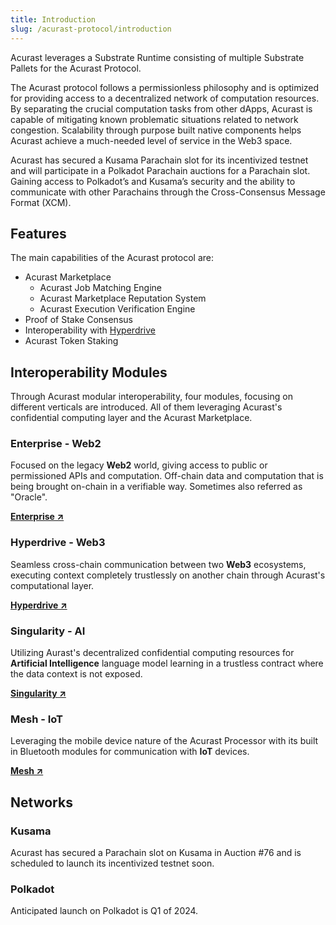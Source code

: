 ```yaml
---
title: Introduction
slug: /acurast-protocol/introduction
---
```


Acurast leverages a Substrate Runtime consisting of multiple Substrate Pallets for the Acurast Protocol.

The Acurast protocol follows a permissionless philosophy and is optimized for providing access to a decentralized network of computation resources. By separating the crucial computation tasks from other dApps, Acurast is capable of mitigating known problematic situations related to network congestion. Scalability through purpose built native components helps Acurast achieve a much-needed level of service in the Web3 space.

Acurast has secured a Kusama Parachain slot for its incentivized testnet and will participate in a Polkadot Parachain auctions for a Parachain slot. Gaining access to Polkadot’s and Kusama’s security and the ability to communicate with other Parachains through the Cross-Consensus Message Format (XCM).

## Features

The main capabilities of the Acurast protocol are:

- Acurast Marketplace
  - Acurast Job Matching Engine
  - Acurast Marketplace Reputation System
  - Acurast Execution Verification Engine
- Proof of Stake Consensus
- Interoperability with [Hyperdrive](/acurast-protocol/interoperability/hyperdrive)
- Acurast Token Staking

## Interoperability Modules

Through Acurast modular interoperability, four modules, focusing on different verticals are introduced. All of them leveraging Acurast's confidential computing layer and the Acurast Marketplace.

### Enterprise - Web2

Focused on the legacy **Web2** world, giving access to public or permissioned APIs and computation. Off-chain data and computation that is being brought on-chain in a verifiable way. Sometimes also referred as "Oracle".

**[Enterprise ↗](/acurast-protocol/interoperability/enterprise)**

### Hyperdrive - Web3

Seamless cross-chain communication between two **Web3** ecosystems, executing context completely trustlessly on another chain through Acurast's computational layer.

**[Hyperdrive ↗](/acurast-protocol/interoperability/hyperdrive)**

### Singularity - AI

Utilizing Aurast's decentralized confidential computing resources for **Artificial Intelligence** language model learning in a trustless contract where the data context is not exposed.

**[Singularity ↗](/acurast-protocol/interoperability/singularity)**

### Mesh - IoT

Leveraging the mobile device nature of the Acurast Processor with its built in Bluetooth modules for communication with **IoT** devices.

**[Mesh ↗](/acurast-protocol/interoperability/mesh)**

## Networks

### Kusama

Acurast has secured a Parachain slot on Kusama in Auction #76 and is scheduled to launch its incentivized testnet soon.

### Polkadot

Anticipated launch on Polkadot is Q1 of 2024.
